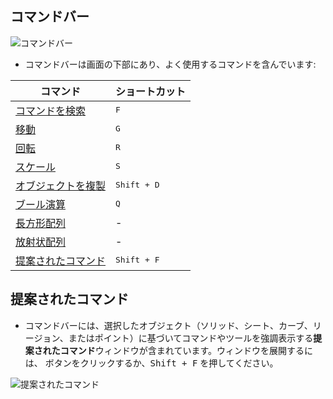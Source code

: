 
## コマンドバー

![コマンドバー](/img/command-bar.png)
- コマンドバーは画面の下部にあり、よく使用するコマンドを含んでいます:

| コマンド                      | ショートカット    |
| ----------------------------- | ---------------- |
| [コマンドを検索](/plasticity-essentials/command-palette) | <kbd>F</kbd>    |
| [移動](/common/move)            | <kbd>G</kbd>    |
| [回転](/common/rotate)          | <kbd>R</kbd>    |
| [スケール](/common/scale)        | <kbd>S</kbd>    |
| [オブジェクトを複製](/common/duplicate) | <kbd>Shift + D</kbd> |
| [ブール演算](/solid/boolean)     | <kbd>Q</kbd>    |
| [長方形配列](/common/rectangular-array) | -            |
| [放射状配列](/common/radial-array) | -            |
| [提案されたコマンド](/plasticity-essentials/command-bar#suggested-commands)             | <kbd>Shift + F</kbd> |

## 提案されたコマンド
- コマンドバーには、選択したオブジェクト（ソリッド、シート、カーブ、リージョン、またはポイント）に基づいてコマンドやツールを強調表示する**提案されたコマンド**ウィンドウが含まれています。ウィンドウを展開するには、<ButtonIcon type="button-suggested-commands-dots"/> ボタンをクリックするか、<kbd>Shift + F</kbd> を押してください。

![提案されたコマンド](/img/suggested-commands.png)
